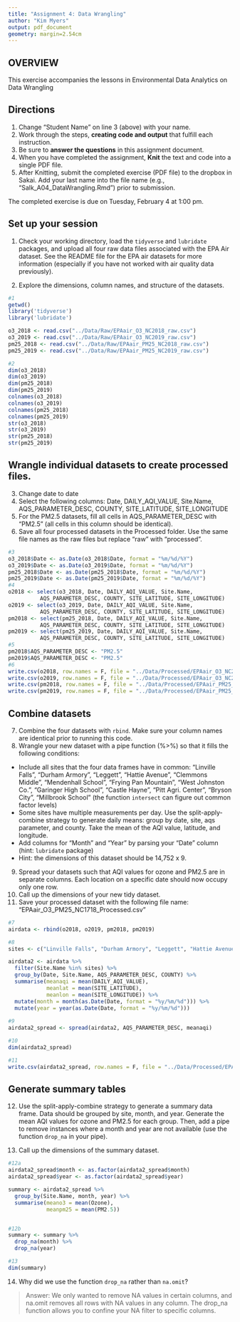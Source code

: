 ```yaml
---
title: "Assignment 4: Data Wrangling"
author: "Kim Myers"
output: pdf_document
geometry: margin=2.54cm
---
```


## OVERVIEW

This exercise accompanies the lessons in Environmental Data Analytics on Data Wrangling 

## Directions
1. Change "Student Name" on line 3 (above) with your name.
3. Work through the steps, **creating code and output** that fulfill each instruction.
4. Be sure to **answer the questions** in this assignment document.
6. When you have completed the assignment, **Knit** the text and code into a single PDF file.
8. After Knitting, submit the completed exercise (PDF file) to the dropbox in Sakai. Add your last name into the file name (e.g., "Salk_A04_DataWrangling.Rmd") prior to submission.

The completed exercise is due on Tuesday, February 4 at 1:00 pm.

## Set up your session 
1. Check your working directory, load the `tidyverse` and `lubridate` packages, and upload all four raw data files associated with the EPA Air dataset. See the README file for the EPA air datasets for more information (especially if you have not worked with air quality data previously). 

2. Explore the dimensions, column names, and structure of the datasets. 

```r
#1 
getwd()
library('tidyverse')
library('lubridate')

o3_2018 <- read.csv("../Data/Raw/EPAair_O3_NC2018_raw.csv")
o3_2019 <- read.csv("../Data/Raw/EPAair_O3_NC2019_raw.csv")
pm25_2018 <- read.csv("../Data/Raw/EPAair_PM25_NC2018_raw.csv")
pm25_2019 <- read.csv("../Data/Raw/EPAair_PM25_NC2019_raw.csv")

#2
dim(o3_2018)
dim(o3_2019)
dim(pm25_2018)
dim(pm25_2019)
colnames(o3_2018)
colnames(o3_2019)
colnames(pm25_2018)
colnames(pm25_2019)
str(o3_2018)
str(o3_2019)
str(pm25_2018)
str(pm25_2019)


```

## Wrangle individual datasets to create processed files.
3. Change date to date
4. Select the following columns: Date, DAILY_AQI_VALUE, Site.Name, AQS_PARAMETER_DESC, COUNTY, SITE_LATITUDE, SITE_LONGITUDE
5. For the PM2.5 datasets, fill all cells in AQS_PARAMETER_DESC with "PM2.5" (all cells in this column should be identical).
6. Save all four processed datasets in the Processed folder. Use the same file names as the raw files but replace "raw" with "processed".

```r
#3
o3_2018$Date <- as.Date(o3_2018$Date, format = "%m/%d/%Y")
o3_2019$Date <- as.Date(o3_2019$Date, format = "%m/%d/%Y")
pm25_2018$Date <- as.Date(pm25_2018$Date, format = "%m/%d/%Y")
pm25_2019$Date <- as.Date(pm25_2019$Date, format = "%m/%d/%Y")
#4
o2018 <- select(o3_2018, Date, DAILY_AQI_VALUE, Site.Name,
          AQS_PARAMETER_DESC, COUNTY, SITE_LATITUDE, SITE_LONGITUDE)
o2019 <- select(o3_2019, Date, DAILY_AQI_VALUE, Site.Name,
          AQS_PARAMETER_DESC, COUNTY, SITE_LATITUDE, SITE_LONGITUDE)
pm2018 <- select(pm25_2018, Date, DAILY_AQI_VALUE, Site.Name,
          AQS_PARAMETER_DESC, COUNTY, SITE_LATITUDE, SITE_LONGITUDE)
pm2019 <- select(pm25_2019, Date, DAILY_AQI_VALUE, Site.Name,
          AQS_PARAMETER_DESC, COUNTY, SITE_LATITUDE, SITE_LONGITUDE)
#5
pm2018$AQS_PARAMETER_DESC <- "PM2.5"
pm2019$AQS_PARAMETER_DESC <- "PM2.5"
#6
write.csv(o2018, row.names = F, file = "../Data/Processed/EPAair_O3_NC2018_processed.csv")
write.csv(o2019, row.names = F, file = "../Data/Processed/EPAair_O3_NC2019_processed.csv")
write.csv(pm2018, row.names = F, file = "../Data/Processed/EPAair_PM25_NC2018_processed.csv")
write.csv(pm2019, row.names = F, file = "../Data/Processed/EPAair_PM25_NC2019_processed.csv")
```


## Combine datasets
7. Combine the four datasets with `rbind`. Make sure your column names are identical prior to running this code. 
8. Wrangle your new dataset with a pipe function (%>%) so that it fills the following conditions: 

* Include all sites that the four data frames have in common: "Linville Falls", "Durham Armory", "Leggett", "Hattie Avenue", "Clemmons Middle", "Mendenhall School", "Frying Pan Mountain", "West Johnston Co.", "Garinger High School", "Castle Hayne", "Pitt Agri. Center", "Bryson City", "Millbrook School" (the function `intersect` can figure out common factor levels)
* Some sites have multiple measurements per day. Use the split-apply-combine strategy to generate daily means: group by date, site, aqs parameter, and county. Take the mean of the AQI value, latitude, and longitude.
* Add columns for "Month" and "Year" by parsing your "Date" column (hint: `lubridate` package)
* Hint: the dimensions of this dataset should be 14,752 x 9.

9. Spread your datasets such that AQI values for ozone and PM2.5 are in separate columns. Each location on a specific date should now occupy only one row.
10. Call up the dimensions of your new tidy dataset.
11. Save your processed dataset with the following file name: "EPAair_O3_PM25_NC1718_Processed.csv"

```r
#7
airdata <- rbind(o2018, o2019, pm2018, pm2019)

#8
sites <- c("Linville Falls", "Durham Armory", "Leggett", "Hattie Avenue", "Clemmons Middle", "Mendenhall School", "Frying Pan Mountain", "West Johnston Co.", "Garinger High School", "Castle Hayne", "Pitt Agri. Center", "Bryson City", "Millbrook School")

airdata2 <- airdata %>%
  filter(Site.Name %in% sites) %>%
  group_by(Date, Site.Name, AQS_PARAMETER_DESC, COUNTY) %>%
  summarise(meanaqi = mean(DAILY_AQI_VALUE), 
            meanlat = mean(SITE_LATITUDE), 
            meanlon = mean(SITE_LONGITUDE)) %>%
  mutate(month = month(as.Date(Date, format = "%y/%m/%d"))) %>%
  mutate(year = year(as.Date(Date, format = "%y/%m/%d")))
  
#9
airdata2_spread <- spread(airdata2, AQS_PARAMETER_DESC, meanaqi)

#10
dim(airdata2_spread)

#11
write.csv(airdata2_spread, row.names = F, file = "../Data/Processed/EPAair_O3_PM25_NC1718_Processed.csv")
```


## Generate summary tables
12. Use the split-apply-combine strategy to generate a summary data frame. Data should be grouped by site, month, and year. Generate the mean AQI values for ozone and PM2.5 for each group. Then, add a pipe to remove instances where a month and year are not available (use the function `drop_na` in your pipe). 

13. Call up the dimensions of the summary dataset.

```r
#12a
airdata2_spread$month <- as.factor(airdata2_spread$month)
airdata2_spread$year <- as.factor(airdata2_spread$year)

summary <- airdata2_spread %>%
  group_by(Site.Name, month, year) %>%
  summarise(meano3 = mean(Ozone), 
            meanpm25 = mean(PM2.5))


#12b
summary <- summary %>%
  drop_na(month) %>%
  drop_na(year)

#13
dim(summary)
```

14. Why did we use the function `drop_na` rather than `na.omit`?

> Answer: We only wanted to remove NA values in certain columns, and na.omit removes all rows with NA values in any column.  The drop_na function allows you to confine your NA filter to specific columns.
